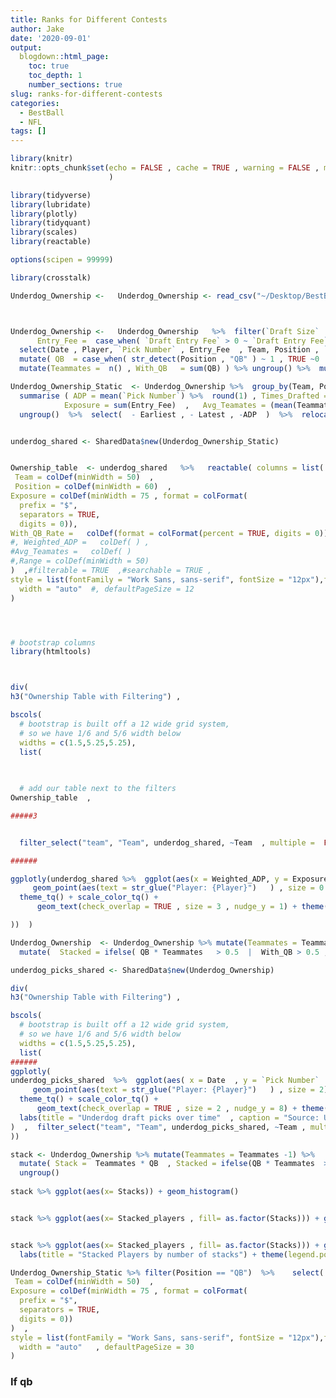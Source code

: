 ```yaml
---
title: Ranks for Different Contests
author: Jake
date: '2020-09-01'
output:
  blogdown::html_page:
    toc: true
    toc_depth: 1
    number_sections: true
slug: ranks-for-different-contests
categories:
  - BestBall
  - NFL
tags: []
---
```




```r
library(knitr)
knitr::opts_chunk$set(echo = FALSE , cache = TRUE , warning = FALSE , message = FALSE #, dpi = 180 , fig.width = 8 , fig.height = 5
                      )

```


```r
library(tidyverse)
library(lubridate)
library(plotly)
library(tidyquant)
library(scales)
library(reactable)

options(scipen = 99999)

```





```r

library(crosstalk)

Underdog_Ownership <-   Underdog_Ownership <- read_csv("~/Desktop/BestBall/Data/2020/Underdog Ownership.csv")



Underdog_Ownership <-   Underdog_Ownership   %>%  filter(`Draft Size`  > 11) %>%  mutate(Date = as_date(`Picked At`)   , Player = str_c(`First Name` , " " , `Last Name`)  ,
      Entry_Fee =  case_when( `Draft Entry Fee` > 0 ~ `Draft Entry Fee` , TRUE ~ `Tournament Entry Fee`)   , temp_weight_adp = `Pick Number` * Entry_Fee)  %>%  
  select(Date , Player, `Pick Number` , Entry_Fee  , Team, Position , `Draft Size`  , Draft  , temp_weight_adp)   %>%  
  mutate( QB  = case_when( str_detect(Position , "QB" ) ~ 1 , TRUE ~0     ) ) %>%  group_by(Team, Draft) %>% 
  mutate(Teammates =  n() , With_QB   = sum(QB) ) %>% ungroup() %>%  mutate(`With QB` = ifelse(With_QB > 0 ,"Yes","No") )

Underdog_Ownership_Static  <- Underdog_Ownership %>%  group_by(Team, Position, Player)  %>%  
  summarise ( ADP = mean(`Pick Number`) %>%  round(1) , Times_Drafted = n() , Earliest = min(`Pick Number`)   , Latest = max(`Pick Number`)   , Range = Latest - Earliest  ,
            Exposure = sum(Entry_Fee)  ,   Avg_Teamates = (mean(Teammates) - 1 ) %>%  round(1)  , With_QB_Rate  = mean(With_QB) %>%  round(1)     , Weighted_ADP =  ( sum(temp_weight_adp )/  sum(Exposure  )) %>% round(1))%>% 
  ungroup()  %>%  select(  - Earliest , - Latest , -ADP  )  %>%  relocate(Range, .after = last_col()) %>%  select(-Times_Drafted , - Range)


underdog_shared <- SharedData$new(Underdog_Ownership_Static)


Ownership_table  <- underdog_shared   %>%   reactable( columns = list(
 Team = colDef(minWidth = 50)  ,
 Position = colDef(minWidth = 60)  ,
Exposure = colDef(minWidth = 75 , format = colFormat(
  prefix = "$",
  separators = TRUE,
  digits = 0)),
With_QB_Rate =   colDef(format = colFormat(percent = TRUE, digits = 0)) 
#, Weighted_ADP =   colDef( ) ,
#Avg_Teamates =   colDef( )
#,Range = colDef(minWidth = 50)  
)  ,#filterable = TRUE  ,#searchable = TRUE ,  
style = list(fontFamily = "Work Sans, sans-serif", fontSize = "12px"),fullWidth = TRUE,
  width = "auto"  #, defaultPageSize = 12
)




# bootstrap columns
library(htmltools)



div(
h3("Ownership Table with Filtering") ,

bscols(
  # bootstrap is built off a 12 wide grid system,
  # so we have 1/6 and 5/6 width below
  widths = c(1.5,5.25,5.25),
  list(

  
  
  # add our table next to the filters
Ownership_table  ,

#####3


  filter_select("team", "Team", underdog_shared, ~Team  , multiple =  FALSE),

######

ggplotly(underdog_shared %>%  ggplot(aes(x = Weighted_ADP, y = Exposure  ,color = Position , label = Player)) +
     geom_point(aes(text = str_glue("Player: {Player}")   ) , size = 0.1)+ 
  theme_tq() + scale_color_tq() +
      geom_text(check_overlap = TRUE , size = 3 , nudge_y = 1) + theme(legend.position="none")  )  

))  )

```









```r

Underdog_Ownership  <- Underdog_Ownership %>% mutate(Teammates = Teammates -1) %>% 
  mutate(  Stacked = ifelse( QB * Teammates   > 0.5  |  With_QB > 0.5 , 1 ,0)) %>%  mutate(Stacked = as.factor(Stacked))

underdog_picks_shared <- SharedData$new(Underdog_Ownership)

div(
h3("Ownership Table with Filtering") ,

bscols(
  # bootstrap is built off a 12 wide grid system,
  # so we have 1/6 and 5/6 width below
  widths = c(1.5,5.25,5.25),
  list(
######
ggplotly(    
underdog_picks_shared  %>%  ggplot(aes( x = Date  , y = `Pick Number`  , color = Stacked  , shape = Stacked, label = Player)) +  
     geom_point(aes(text = str_glue("Player: {Player}")   ) , size = 2)+ 
  theme_tq() + scale_color_tq() +
      geom_text(check_overlap = TRUE , size = 2 , nudge_y = 8) + theme(legend.position="none") +
  labs(title = "Underdog draft picks over time"  , caption = "Source: Underdog.com")
)  ,  filter_select("team", "Team", underdog_picks_shared, ~Team , multiple = FALSE))
))

```





```r
stack <- Underdog_Ownership %>% mutate(Teammates = Teammates -1) %>% 
  mutate( Stack =  Teammates * QB  , Stacked = ifelse(QB * Teammates  > 0.5 , 1 ,0)) %>%  group_by(Draft) %>%  summarise(Stacks = sum(Stacked)  , Stacked_players = sum(Stack)) %>% 
  ungroup()
  
stack %>% ggplot(aes(x= Stacks)) + geom_histogram()


stack %>% ggplot(aes(x= Stacked_players , fill= as.factor(Stacks))) + geom_histogram() + labs(title = "Underdog Stacking")


stack %>% ggplot(aes(x= Stacked_players , fill= as.factor(Stacks))) + geom_histogram() + facet_wrap(~Stacks) + 
  labs(title = "Stacked Players by number of stacks") + theme(legend.position="none")  


```





```r


Underdog_Ownership_Static %>% filter(Position == "QB")  %>%    select( -Position , -With_QB_Rate) %>%   reactable( columns = list(
 Team = colDef(minWidth = 50)  ,
Exposure = colDef(minWidth = 75 , format = colFormat(
  prefix = "$",
  separators = TRUE,
  digits = 0))
)  ,
style = list(fontFamily = "Work Sans, sans-serif", fontSize = "12px"),fullWidth = TRUE,
  width = "auto"   , defaultPageSize = 30
)


```





### If qb





